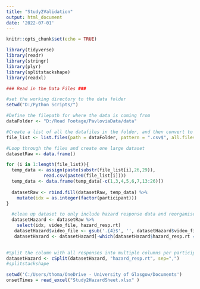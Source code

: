 ```yaml
---
title: "Study2Validation"
output: html_document
date: '2022-07-01'
---
```


```r
knitr::opts_chunk$set(echo = TRUE)
```

```r
library(tidyverse)
library(readr)
library(stringr)
library(plyr)
library(splitstackshape)
library(readxl)

```


```r
### Read in the Data Files ###

#set the working directory to the data folder
setwd("D:/Python Scripts/")

#Define the filepath for where the data is coming from
dataFolder <- "D:/Road Footage/PavloviaData/data"

#Create a list of all the datafiles in the folder, and then convert to a list object - needs full names for the file path
file_list <- list.files(path = dataFolder, pattern = ".csv$", all.files = TRUE, full.names = TRUE, recursive = TRUE)

```

```r
#Loop through the files and create one large dataset
datasetRaw <- data.frame()

for (i in 1:length(file_list)){
  temp_data <- assign(paste(substr(file_list[i],26,29)),  
              read.csv(paste0(file_list[i])))
  temp_data <- data.frame(temp_data[-c(1,3,4,5,6,7,13:26)])
  
  datasetRaw <- rbind.fill(datasetRaw, temp_data) %>% 
    mutate(idx = as.integer(factor(participant))) 
}
```

```r
  #clean up dataset to only include hazard response data and reorganise
  datasetHazard <- datasetRaw %>% 
    select(idx, video_file, hazard_resp.rt) 
   datasetHazard$video_file <- gsub('.{4}$', '', datasetHazard$video_file)
   datasetHazard <- datasetHazard[-which(datasetHazard$hazard_resp.rt == ""), ]
             

```


```r
#Split the column with all responses into multiple columns per participants
datasetHazard <- cSplit(datasetHazard, "hazard_resp.rt", sep=",")
#splitstackshape

```


```r

setwd('C:/Users/thoma/OneDrive - University of Glasgow/Documents')
onsetTimes = read_excel("Study2HazardSheet.xlsx" )

```

